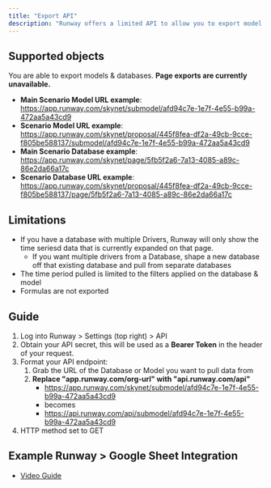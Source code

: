 ```yaml
---
title: "Export API"
description: "Runway offers a limited API to allow you to export model and database views programmatically."
---
```


## Supported objects

You are able to export models & databases. **Page exports are currently unavailable.**

- **Main Scenario Model URL example**: https://app.runway.com/skynet/submodel/afd94c7e-1e7f-4e55-b99a-472aa5a43cd9
- **Scenario Model URL example**: https://app.runway.com/skynet/proposal/445f8fea-df2a-49cb-9cce-f805be588137/submodel/afd94c7e-1e7f-4e55-b99a-472aa5a43cd9
- **Main Scenario Database example**: https://app.runway.com/skynet/page/5fb5f2a6-7a13-4085-a89c-86e2da66a17c
- **Scenario Database URL example**: https://app.runway.com/skynet/proposal/445f8fea-df2a-49cb-9cce-f805be588137/page/5fb5f2a6-7a13-4085-a89c-86e2da66a17c

## Limitations

- If you have a database with multiple Drivers, Runway will only show the time seriesd data that is currently expanded on that page.
  - If you want multiple drivers from a Database, shape a new database off that existing database and pull from separate databases
- The time period pulled is limited to the filters applied on the database & model
- Formulas are not exported

## Guide

1. Log into Runway \> Settings (top right) \> API
2. Obtain your API secret, this will be used as a **Bearer Token** in the header of your request.
3. Format your API endpoint:
   1. Grab the URL of the Database or Model you want to pull data from
   2. **Replace "app.runway.com/org-url" with "api.runway.com/api"**
      - https://app.runway.com/skynet/submodel/afd94c7e-1e7f-4e55-b99a-472aa5a43cd9
      - becomes
      - https://api.runway.com/api/submodel/afd94c7e-1e7f-4e55-b99a-472aa5a43cd9
4. HTTP method set to GET

## Example Runway \> Google Sheet Integration

- [Video Guide](https://www.loom.com/share/3eef1625686548bb8a0359e474336427)